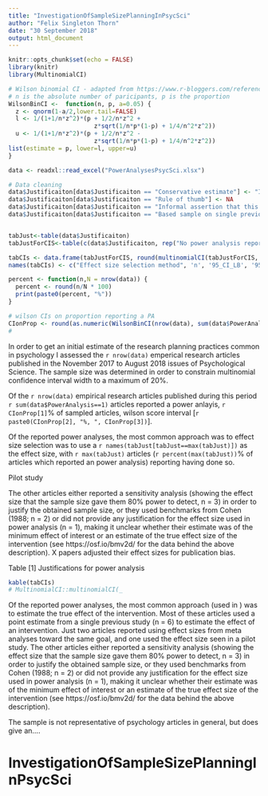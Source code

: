 ```yaml
---
title: "InvestigationOfSampleSizePlanningInPsycSci"
author: "Felix Singleton Thorn"
date: "30 September 2018"
output: html_document
---
```


```r
knitr::opts_chunk$set(echo = FALSE)
library(knitr)
library(MultinomialCI)

# Wilson binomial CI - adapted from https://www.r-bloggers.com/reference-chart-for-precision-of-wilson-binomial-proportion-confidence-interval/
# n is the absolute number of paricipants, p is the proportion
WilsonBinCI <-  function(n, p, a=0.05) {
  z <- qnorm(1-a/2,lower.tail=FALSE)
  l <- 1/(1+1/n*z^2)*(p + 1/2/n*z^2 + 
                        z*sqrt(1/n*p*(1-p) + 1/4/n^2*z^2))
  u <- 1/(1+1/n*z^2)*(p + 1/2/n*z^2 -
                        z*sqrt(1/n*p*(1-p) + 1/4/n^2*z^2))
list(estimate = p, lower=l, upper=u)
}

data <- readxl::read_excel("PowerAnalysesPsycSci.xlsx")

# Data cleaning
data$Justificaiton[data$Justificaiton == "Conservative estimate"] <- "Informal assertion of effect size"
data$Justificaiton[data$Justificaiton == "Rule of thumb"] <- NA
data$Justificaiton[data$Justificaiton == "Informal assertion that this will be sufficent"] <- NA
data$Justificaiton[data$Justificaiton == "Based sample on single previous study's sample size (no PA)"] <- NA


tabJust<-table(data$Justificaiton)
tabJustForCIS<-table(c(data$Justificaiton, rep("No power analysis reported", sum(is.na(data$Justificaiton)))))

tabCIs <- data.frame(tabJustForCIS, round(multinomialCI(tabJustForCIS, alpha = .05)*100))
names(tabCIs) <- c("Effect size selection method", 'n', '95_CI_LB', '95_CI_UB')

percent <- function(n,N = nrow(data)) {
  percent <- round(n/N * 100)
  print(paste0(percent, "%"))
}

# wilson CIs on proportion reporting a PA 
CIonProp <- round(as.numeric(WilsonBinCI(nrow(data), sum(data$PowerAnalysis)/nrow(data))) * 100)
# 
```


In order to get an initial estimate of the research planning practices common in psychology I assessed the `r nrow(data)` emperical research articles published in the November 2017 to August 2018 issues of Psychological Science. The sample size was determined in order to constrain multinomial confidence interval width to a maximum of 20%. 

Of the `r nrow(data)` empirical research articles published during this period `r sum(data$PowerAnalysis==1)` articles reported a power anlayis,  `r CIonProp[1]`% of sampled articles, wilson score interval [`r paste0(CIonProp[2], "%, ", CIonProp[3])`]. 

Of the reported power analyses, the most common approach was to effect size selection was to use a `r names(tabJust[tabJust==max(tabJust)])` as the effect size, with `r max(tabJust)` articles (`r percent(max(tabJust))`% of articles which reported an power analysis) reporting having done so. 

Pilot study


The other articles either reported a sensitivity analysis (showing the effect size that the sample size gave them 80% power to detect, n = 3) in order to justify the obtained sample size, or they used benchmarks from Cohen (1988; n = 2) or did not provide any justification for the effect size used in power analysis (n = 1), making it unclear whether their estimate was of the minimum effect of interest or an estimate of the true effect size of the intervention (see https://osf.io/bmv2d/ for the data behind the above description). X papers adjusted their effect sizes for publication bias. 
 
Table [1] Justifications for power analysis
```r
kable(tabCIs)
# MultinomialCI::multinomialCI(_
```
 
Of the reported power analyses, the most common approach (used in ) was to estimate the true effect of the intervention. Most of these articles used a point estimate from a single previous study (n = 6) to estimate the effect of an intervention. Just two articles reported using effect sizes from meta analyses toward the same goal, and one used the effect size seen in a pilot study. The other articles either reported a sensitivity analysis (showing the effect size that the sample size gave them 80% power to detect, n = 3) in order to justify the obtained sample size, or they used benchmarks from Cohen (1988; n = 2) or did not provide any justification for the effect size used in power analysis (n = 1), making it unclear whether their estimate was of the minimum effect of interest or an estimate of the true effect size of the intervention (see https://osf.io/bmv2d/ for the data behind the above description). 

The sample is not representative of psychology articles in general, but does give an....


# InvestigationOfSampleSizePlanningInPsycSci


